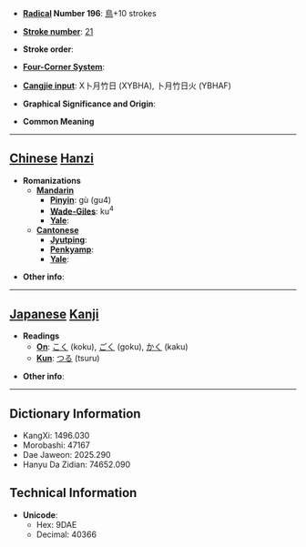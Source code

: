 * '''[[Wiktionary:Chinese radical index| Radical]] Number 196''': [[Wiktionary:Chinese radical index 鳥|鳥]]+10 strokes

* '''[[Wiktionary:Chinese total strokes index|Stroke number]]''': [[Wiktionary:Chinese total strokes index 21|21]]

* '''Stroke order''': 

* '''[[Wiktionary:Chinese four corner index|Four-Corner System]]''': 

* '''[[Wiktionary:Chinese Cangjie index|Cangjie input]]''': X卜月竹日 (XYBHA), 卜月竹日火 (YBHAF)

* '''Graphical Significance and Origin''': 

* '''Common Meaning'''

----

== [[Chinese]] [[Hanzi]] ==

* '''Romanizations'''
** '''[[Mandarin]]'''
*** '''[[Pinyin]]''': gù (gu4)
*** '''[[Wade-Giles]]''': ku<sup>4</sup>
*** '''[[Yale]]''': 
** '''[[Cantonese]]'''
*** '''[[Jyutping]]''':
*** '''[[Penkyamp]]''': 
*** '''[[Yale]]''': 

* '''Other info''': 

----

== [[Japanese]] [[Kanji]] ==

* '''Readings'''
** '''[[On]]''': [[こく]] (koku), [[ごく]] (goku), [[かく]] (kaku)
** '''[[Kun]]''': [[つる]] (tsuru)

* '''Other info''':  

----

== Dictionary Information ==

* KangXi: 1496.030
* Morobashi: 47167
* Dae Jaweon: 2025.290
* Hanyu Da Zidian: 74652.090

== Technical Information ==

* '''Unicode''':
** Hex: 9DAE
** Decimal: 40366